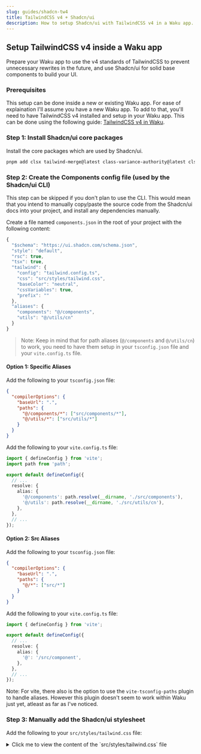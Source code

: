 ```yaml
---
slug: guides/shadcn-tw4
title: TailwindCSS v4 + Shadcn/ui
description: How to setup Shadcn/ui with TailwindCSS v4 in a Waku app.
---
```


## Setup TailwindCSS v4 inside a Waku app

Prepare your Waku app to use the v4 standards of TailwindCSS to prevent unnecessary rewrites in the future,
and use Shadcn/ui for solid base components to build your UI.

### Prerequisites

This setup can be done inside a new or existing Waku app. For ease of explaination I'll assume you have a new Waku app.
To add to that, you'll need to have TailwindCSS v4 installed and setup in your Waku app. This can be done using the following guide:
[TailwindCSS v4 in Waku](tailwind-v4.mdx).

### Step 1: Install Shadcn/ui core packages

Install the core packages which are used by Shadcn/ui.

```bash
pnpm add clsx tailwind-merge@latest class-variance-authority@latest clsx@latest
```

### Step 2: Create the Components config file (used by the Shadcn/ui CLI)

This step can be skipped if you don't plan to use the CLI. This would mean that you intend to manually copy/paste the
source code from the Shadcn/ui docs into your project, and install any dependencies manually.

Create a file named `components.json` in the root of your project with the following content:

```js
{
  "$schema": "https://ui.shadcn.com/schema.json",
  "style": "default",
  "rsc": true,
  "tsx": true,
  "tailwind": {
    "config": "tailwind.config.ts",
    "css": "src/styles/tailwind.css",
    "baseColor": "neutral",
    "cssVariables": true,
    "prefix": ""
  },
  "aliases": {
    "components": "@/components",
    "utils": "@/utils/cn"
  }
}
```

> Note: Keep in mind that for path aliases (`@/components` and `@/utils/cn`) to work, you need to have them setup in your `tsconfig.json` file and your `vite.config.ts` file.

#### Option 1: Specific Aliases

Add the following to your `tsconfig.json` file:

```json
{
  "compilerOptions": {
    "baseUrl": ".",
    "paths": {
      "@/components/*": ["src/components/*"],
      "@/utils/*": ["src/utils/*"]
    }
  }
}
```

Add the following to your `vite.config.ts` file:

```ts
import { defineConfig } from 'vite';
import path from 'path';

export default defineConfig({
  // ...
  resolve: {
    alias: {
      '@/components': path.resolve(__dirname, './src/components'),
      '@/utils': path.resolve(__dirname, './src/utils/cn'),
    },
  },
  // ...
});
```

#### Option 2: Src Aliases

Add the following to your `tsconfig.json` file:

```json
{
  "compilerOptions": {
    "baseUrl": ".",
    "paths": {
      "@/*": ["src/*"]
    }
  }
}
```

Add the following to your `vite.config.ts` file:

```ts
import { defineConfig } from 'vite';

export default defineConfig({
  // ...
  resolve: {
    alias: {
      '@': '/src/component',
    },
  },
  // ...
});
```

Note: For vite, there also is the option to use the `vite-tsconfig-paths` plugin to handle aliases.
However this plugin doesn't seem to work within Waku just yet, atleast as far as I've noticed.

### Step 3: Manually add the Shadcn/ui stylesheet

Add the following to your `src/styles/tailwind.css` file:

<details>
<summary>
    Click me to view the content of the `src/styles/tailwind.css` file
</summary>

```css
@import 'tailwindcss';
@import 'tailwindcss/utilities' layer(utilities);

@layer base {
  :root {
    --background: 0 0% 100%;
    --foreground: 222.2 47.4% 11.2%;

    --muted: 210 40% 96.1%;
    --muted-foreground: 215.4 16.3% 46.9%;

    --popover: 0 0% 100%;
    --popover-foreground: 222.2 47.4% 11.2%;

    --border: 214.3 31.8% 91.4%;
    --input: 214.3 31.8% 91.4%;

    --card: 0 0% 100%;
    --card-foreground: 222.2 47.4% 11.2%;

    --primary: 222.2 47.4% 11.2%;
    --primary-foreground: 210 40% 98%;

    --secondary: 210 40% 96.1%;
    --secondary-foreground: 222.2 47.4% 11.2%;

    --accent: 210 40% 96.1%;
    --accent-foreground: 222.2 47.4% 11.2%;

    --destructive: 0 100% 50%;
    --destructive-foreground: 210 40% 98%;

    --ring: 215 20.2% 65.1%;

    --radius: 0.5rem;
  }

  .dark {
    --background: 224 71% 4%;
    --foreground: 213 31% 91%;

    --muted: 223 47% 11%;
    --muted-foreground: 215.4 16.3% 56.9%;

    --accent: 216 34% 17%;
    --accent-foreground: 210 40% 98%;

    --popover: 224 71% 4%;
    --popover-foreground: 215 20.2% 65.1%;

    --border: 216 34% 17%;
    --input: 216 34% 17%;

    --card: 224 71% 4%;
    --card-foreground: 213 31% 91%;

    --primary: 210 40% 98%;
    --primary-foreground: 222.2 47.4% 1.2%;

    --secondary: 222.2 47.4% 11.2%;
    --secondary-foreground: 210 40% 98%;

    --destructive: 0 63% 31%;
    --destructive-foreground: 210 40% 98%;

    --ring: 216 34% 17%;

    --radius: 0.5rem;
  }
}

@theme {
  --color-border: hsl(var(--border));
  --color-input: hsl(var(--input));
  --color-ring: hsl(var(--ring));
  --color-background: hsl(var(--background));
  --color-foreground: hsl(var(--foreground));

  --color-primary: hsl(var(--primary));
  --color-primary-foreground: hsl(var(--primary-foreground));

  --color-secondary: hsl(var(--secondary));
  --color-secondary-foreground: hsl(var(--secondary-foreground));

  --color-destructive: hsl(var(--destructive));
  --color-destructive-foreground: hsl(var(--destructive-foreground));

  --color-muted: hsl(var(--muted));
  --color-muted-foreground: hsl(var(--muted-foreground));

  --color-accent: hsl(var(--accent));
  --color-accent-foreground: hsl(var(--accent-foreground));

  --color-popover: hsl(var(--popover));
  --color-popover-foreground: hsl(var(--popover-foreground));

  --color-card: hsl(var(--card));
  --color-card-foreground: hsl(var(--card-foreground));

  --radius-sm: calc(var(--radius) - 4px);
  --radius-md: calc(var(--radius) - 2px);
  --radius-lg: var(--radius);

  --font-family-poppins: var(--font-poppins);
  --font-family-inter: var(--font-inter);

  --animate-accordion-down: accordion-down 0.2s ease-out;
  --animate-accordion-up: accordion-up 0.2s ease-out;

  @keyframes accordion-down {
    from {
      height: 0;
    }
    to {
      height: var(--radix-accordion-content-height);
    }
  }

  @keyframes accordion-up {
    from {
      height: var(--radix-accordion-content-height);
    }
    to {
      height: '0';
    }
  }
}
```

<details>

### Step 4: Test the setup

To test the setup, you can use the Shadcn/ui CLI to import a component into your project or add it manually. For example, the button component.

#### Option 1: Use the Shadcn/ui CLI

```bash
npx shadcn-ui@latest add button
```

#### Option 2: Manually add the button component

First you need to install the `@radix-ui/react-slot` package:

```bash
pnpm add @radix-ui/react-slot
```

After that you can create a new file named `Button.tsx` in the `src/components/ui` (create this folder if you didn't do that yet) folder with the following content:

```tsx
import * as React from "react"
import { Slot } from "@radix-ui/react-slot"
import { cva, type VariantProps } from "class-variance-authority"

import { cn } from "@/lib/utils"

const buttonVariants = cva(
  "inline-flex items-center justify-center whitespace-nowrap rounded-md text-sm font-medium ring-offset-background transition-colors focus-visible:outline-none focus-visible:ring-2 focus-visible:ring-ring focus-visible:ring-offset-2 disabled:pointer-events-none disabled:opacity-50",
  {
    variants: {
      variant: {
        default: "bg-primary text-primary-foreground hover:bg-primary/90",
        destructive:
          "bg-destructive text-destructive-foreground hover:bg-destructive/90",
        outline:
          "border border-input bg-background hover:bg-accent hover:text-accent-foreground",
        secondary:
          "bg-secondary text-secondary-foreground hover:bg-secondary/80",
        ghost: "hover:bg-accent hover:text-accent-foreground",
        link: "text-primary underline-offset-4 hover:underline",
      },
      size: {
        default: "h-10 px-4 py-2",
        sm: "h-9 rounded-md px-3",
        lg: "h-11 rounded-md px-8",
        icon: "h-10 w-10",
      },
    },
    defaultVariants: {
      variant: "default",
      size: "default",
    },
  }
)

export interface ButtonProps
  extends React.ButtonHTMLAttributes<HTMLButtonElement>,
    VariantProps<typeof buttonVariants> {
  asChild?: boolean
}

const Button = React.forwardRef<HTMLButtonElement, ButtonProps>(
  ({ className, variant, size, asChild = false, ...props }, ref) => {
    const Comp = asChild ? Slot : "button"
    return (
      <Comp
        className={cn(buttonVariants({ variant, size, className }))}
        ref={ref}
        {...props}
      />
    )
  }
)
Button.displayName = "Button"

export { Button, buttonVariants }
```

And that's that! You should now have a working button component in your project which uses Shadcn/ui and TailwindCSS v4.
